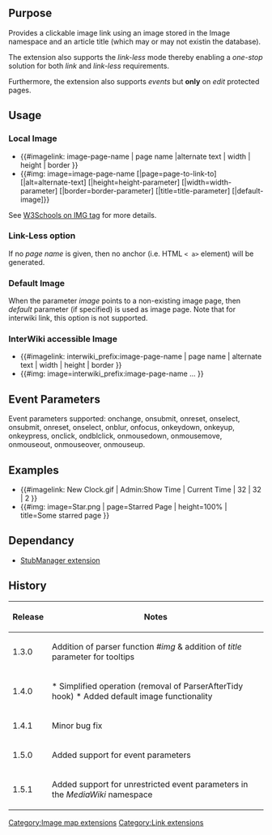 {{Extension
|name        = ImageLink
|status      = stable
|type        = parser function
|author      = [[user:jldupont|Jean-Lou Dupont]]
|image       =
|version     = 1.5.1
|update      =
|mediawiki   = 1.8.2, 1.9.3, 1.10, 1.11
|download    = [http://mediawiki.googlecode.com/svn/trunk/extensions/ImageLink/ SVN]
|readme      =
|changelog   = See SVN ($Id: ImageLink.doc.wikitext 909 2008-01-14 20:16:00Z jeanlou.dupont $)
|description = 
|parameters  =
|rights      =
|example     =
}}
== Purpose==
Provides a clickable image link using an image stored in the Image namespace and an article title (which may or may not existin the database).

The extension also supports the ''link-less'' mode thereby enabling a ''one-stop'' solution for both ''link'' and ''link-less'' requirements.

Furthermore, the extension also supports ''events'' but '''only''' on ''edit'' protected pages.

== Usage ==
=== Local Image ===
* <nowiki>{{#imagelink: image-page-name | page name |alternate text | width | height | border }}</nowiki>
* <nowiki>{{#img: image=image-page-name [|page=page-to-link-to] [|alt=alternate-text] [|height=height-parameter] [|width=width-parameter] [|border=border-parameter] [|title=title-parameter] [|default-image]}}</nowiki>

See [http://www.w3schools.com/tags/tag_img.asp W3Schools on IMG tag] for more details.

=== Link-Less option ===
If no ''page name'' is given, then no anchor (i.e. HTML <code>< a></code> element) will be generated.

=== Default Image ===
When the parameter ''image'' points to a non-existing image page, then ''default'' parameter (if specified) is used as image page. Note that for interwiki link, this option is not supported.

=== InterWiki accessible Image ===
* <nowiki>{{#imagelink: interwiki_prefix:image-page-name | page name | alternate text | width | height | border }}</nowiki>
* <nowiki>{{#img: image=interwiki_prefix:image-page-name ... }}</nowiki>

== Event Parameters ==
Event parameters supported: onchange, onsubmit, onreset, onselect, onsubmit, onreset, onselect, onblur, onfocus, onkeydown, onkeyup, onkeypress, onclick, ondblclick, onmousedown, onmousemove, onmouseout, onmouseover, onmouseup.

== Examples ==
* <nowiki>{{#imagelink: New Clock.gif | Admin:Show Time | Current Time | 32 | 32 | 2 }}</nowiki>
* <nowiki>{{#img: image=Star.png | page=Starred Page | height=100% | title=Some starred page }}</nowiki>

== Dependancy ==
* [[Extension:StubManager|StubManager extension]]

{{Pear|ImageLink}}

<!--requires [[Extension:VersaComment]] -->
<!--{{
[[{{FULLPAGENAMEE}}/Tests]]
}}-->

== History ==
{|border=1
! Release !! Notes
|-
| 1.3.0 || Addition of parser function ''#img'' & addition of ''title'' parameter for tooltips
|-
| 1.4.0 || * Simplified operation (removal of ParserAfterTidy hook) * Added default image functionality
|-
| 1.4.1 || Minor bug fix
|-
| 1.5.0 || Added support for event parameters
|-
| 1.5.1 || Added support for unrestricted event parameters in the ''MediaWiki'' namespace
|}

[[Category:Image map extensions]]
[[Category:Link extensions]]
